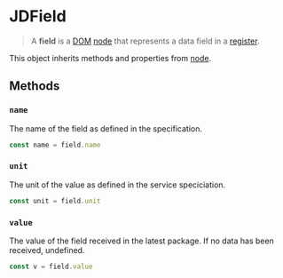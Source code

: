 
# JDField

> A **field** is a [DOM](/clients/web/dom) [node](/clients/web/dom/node) that represents a data field in a [register](/clients/web/dom/register). 

<DeviceList />

This object inherits methods and properties from [node](/clients/web/dom/node).

## Methods

### ``name``

The name of the field as defined in the specification.

```typescript
const name = field.name
```

### ``unit``

The unit of the value as defined in the service speciciation.

```typescript
const unit = field.unit
```

### ``value``

The value of the field received in the latest package. If no data has been received, undefined.

```typescript
const v = field.value
```